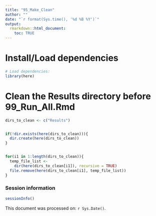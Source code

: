 ```yaml
---
title: "95_Make_Clean"
author: ""
date: "`r format(Sys.time(), '%d %B %Y')`"
output:
  rmarkdown::html_document:
    toc: TRUE
---
```


# Install/Load dependencies
```r
# Load dependencies:
library(here)
```

# Clean the Results directory before 99_Run_All.Rmd
```r
dirs_to_clean <- c("Results")


if(!dir.exists(here(dirs_to_clean))){
  dir.create(here(dirs_to_clean))
}


for(i1 in 1:length(dirs_to_clean)){
  temp_file_list <- 
    dir(here(dirs_to_clean[i1]), recursive = TRUE)
  file.remove(here(dirs_to_clean[i1], temp_file_list))
}
```


### Session information
```r
sessionInfo()
```

This document was processed on: `r Sys.Date()`.